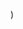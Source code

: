 
  <YouTubeLayout
    courseName="Pong"
    lessonName="Add Backdrop"
    path={useRouter().pathname}
    showPrev
    showNext
    videoId="fjWnlSElIhM"
  />
)

